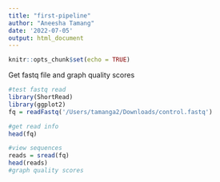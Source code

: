 ```yaml
---
title: "first-pipeline"
author: "Aneesha Tamang"
date: '2022-07-05'
output: html_document
---
```


```r
knitr::opts_chunk$set(echo = TRUE)
```

Get fastq file and graph quality scores
```r
#test fastq read
library(ShortRead)
library(ggplot2)
fq = readFastq('/Users/tamanga2/Downloads/control.fastq')

#get read info
head(fq)

#view sequences
reads = sread(fq)
head(reads)
#graph quality scores
```